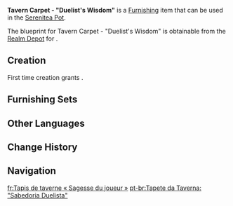 {{Furnishing Infobox
|id             = 362312
|image          = Item Tavern Carpet - Duelist's Wisdom.png
|category       = Small Furnishing
|subcategory    = Carpet
|quality        = 3
|adeptal_energy = 60
|load           = 85
|reduced_load   = 64
|description    = A carpet used by [[The Cat's Tail]]. It is made from cat hair-resistant materials. It has a teal-blue color scheme, instilling a slightly cooler flavoring to its aesthetic and creating conditions for players to calm down and consider their strategies. Players who are detail-oriented and enjoy employing rational tactics often are biased toward selecting this carpet.
|mention        = 
|blueprint      = Realm Depot
|source1        = 
}}
'''Tavern Carpet - "Duelist's Wisdom"''' is a [[Furnishing]] item that can be used in the [[Serenitea Pot]].

The blueprint for Tavern Carpet - "Duelist's Wisdom" is obtainable from the [[Realm Depot]] for {{Item|Realm Currency|24|x=160}}.

==Creation==
First time creation grants {{Item|Trust|24|x=60}}.
{{Recipe
|type = Creation
|time = 14h
|Fabric = 8
|Blue Dye = 4
|sort = Fabric;Blue Dye
}}

==Furnishing Sets==
{{Craft Usage|type=Furnishing Set}}

==Other Languages==
{{Other Languages
|en      = Tavern Carpet - "Duelist's Wisdom"
|zhs     = 酒馆地毯-「理智牌局」
|zhs_rm  = Jiǔguǎn Dìtǎn - "Lǐzhì Páijú"
|zht     = 酒館地毯-「理智牌局」
|zht_rm  = Jiǔguǎn Dìtǎn - "Lǐzhì Páijú"
|zh_tl   = 
|ja      = 酒場カーペット-「冷静な対決」
|ja_rm   = Sakaba Kaapetto - "Reisei-na Taiketsu"
|ja_tl   = Tavern Carpet - "Serene Showdown"
|ko      = 술집 카펫< >-< >「이성적인 대전」
|ko_rm   = 
|ko_tl   = 
|es      = Alfombra de taberna: Duelo de intelectos
|es_tl   = Tavern Carpet: Duel of Intellects
|fr      = Tapis de taverne «&nbsp;Sagesse du joueur&nbsp;»
|fr_tl   = Tavern Carpet "Player's Wisdom"
|ru      = Ковёр в таверне - Мудрость дуэлянта
|ru_tl   = 
|th      = พรมร้านเหล้า - "ดูเอลอย่างมีสติ"
|th_rm   = 
|th_tl   = 
|vi      = Thảm Quán Rượu - Ván Đấu Lý Trí
|vi_tl   = 
|de      = Tavernenteppich – „Durchdachtes Kartenspiel“
|de_tl   = Tavern Carpet – "Thought-Out Card Game"
|id      = Karpet Kedai - Permainan yang Rasional
|id_tl   = Tavern Carpet - Rational Game
|pt      = Tapete da Taverna: "Sabedoria Duelista"
|pt_tl   = 
|tr      = Han Halısı - "Düellocunun Bilgeliği"
|tr_tl   = 
|it      = Tappeto da taverna Saggezza del duellante
|it_tl   = 
}}

==Change History==
{{Change History|3.7}}

==Navigation==
{{Furnishing Navbox|interior}}

[[fr:Tapis de taverne « Sagesse du joueur »]]
[[pt-br:Tapete da Taverna: "Sabedoria Duelista"]]